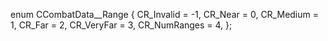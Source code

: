 enum CCombatData__Range
{
	CR_Invalid = -1,
	CR_Near = 0,
	CR_Medium = 1,
	CR_Far = 2,
	CR_VeryFar = 3,
	CR_NumRanges = 4,
};